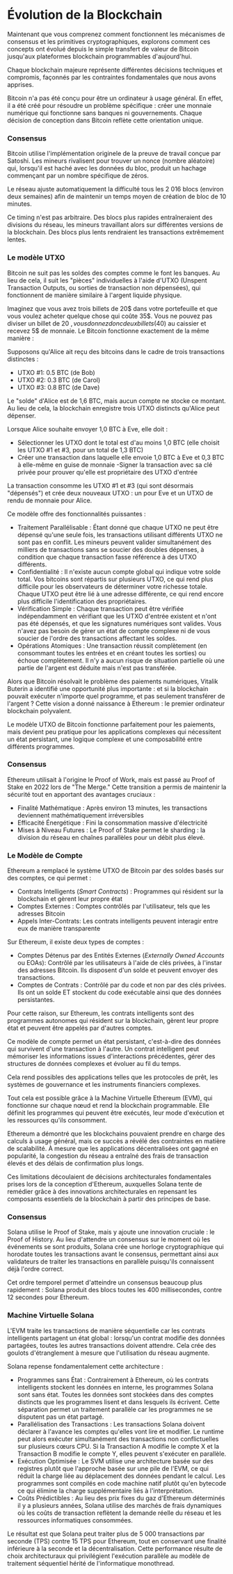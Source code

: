 
# Évolution de la Blockchain

Maintenant que vous comprenez comment fonctionnent les mécanismes de consensus et les primitives cryptographiques, explorons comment ces concepts ont évolué depuis le simple transfert de valeur de Bitcoin jusqu'aux plateformes blockchain programmables d'aujourd'hui.

Chaque blockchain majeure représente différentes décisions techniques et compromis, façonnés par les contraintes fondamentales que nous avons apprises.

<ArticleSection name="Bitcoin" id="bitcoin" level="h2" />

Bitcoin n'a pas été conçu pour être un ordinateur à usage général. En effet, il a été créé pour résoudre un problème spécifique : créer une monnaie numérique qui fonctionne sans banques ni gouvernements. Chaque décision de conception dans Bitcoin reflète cette orientation unique.

### Consensus

Bitcoin utilise l'implémentation originele de la preuve de travail conçue par Satoshi. Les mineurs rivalisent pour trouver un nonce (nombre aléatoire) qui, lorsqu'il est haché avec les données du bloc, produit un hachage commençant par un nombre spécifique de zéros. 

Le réseau ajuste automatiquement la difficulté tous les 2 016 blocs (environ deux semaines) afin de maintenir un temps moyen de création de bloc de 10 minutes.

Ce timing n'est pas arbitraire. Des blocs plus rapides entraîneraient des divisions du réseau, les mineurs travaillant alors sur différentes versions de la blockchain. Des blocs plus lents rendraient les transactions extrêmement lentes.

### Le modèle UTXO 

Bitcoin ne suit pas les soldes des comptes comme le font les banques. Au lieu de cela, il suit les "pièces" individuelles à l'aide d'UTXO (Unspent Transaction Outputs, ou sorties de transaction non dépensées), qui fonctionnent de manière similaire à l'argent liquide physique.

Imaginez que vous avez trois billets de 20$ dans votre portefeuille et que vous voulez acheter quelque chose qui coûte 35$. Vous ne pouvez pas diviser un billet de 20 $, vous donnez donc deux billets (40$) au caissier et recevez 5$ de monnaie. Le Bitcoin fonctionne exactement de la même manière :

Supposons qu'Alice ait reçu des bitcoins dans le cadre de trois transactions distinctes :
- UTXO #1: 0.5 BTC (de Bob)
- UTXO #2: 0.3 BTC (de Carol)
- UTXO #3: 0.8 BTC (de Dave)

Le "solde" d'Alice est de 1,6 BTC, mais aucun compte ne stocke ce montant. Au lieu de cela, la blockchain enregistre trois UTXO distincts qu'Alice peut dépenser.

Lorsque Alice souhaite envoyer 1,0 BTC à Eve, elle doit :
- Sélectionner les UTXO dont le total est d'au moins 1,0 BTC (elle choisit les UTXO #1 et #3, pour un total de 1,3 BTC)
- Créer une transaction dans laquelle elle envoie 1,0 BTC à Eve et 0,3 BTC à elle-même en guise de monnaie
-Signer la transaction avec sa clé privée pour prouver qu'elle est propriétaire des UTXO d'entrée

La transaction consomme les UTXO #1 et #3 (qui sont désormais "dépensés") et crée deux nouveaux UTXO : un pour Eve et un UTXO de rendu de monnaie pour Alice.

Ce modèle offre des fonctionnalités puissantes :
- Traitement Parallélisable : Étant donné que chaque UTXO ne peut être dépensé qu'une seule fois, les transactions utilisant différents UTXO ne sont pas en conflit. Les mineurs peuvent valider simultanément des milliers de transactions sans se soucier des doubles dépenses, à condition que chaque transaction fasse référence à des UTXO différents.
- Confidentialité : Il n'existe aucun compte global qui indique votre solde total. Vos bitcoins sont répartis sur plusieurs UTXO, ce qui rend plus difficile pour les observateurs de déterminer votre richesse totale. Chaque UTXO peut être lié à une adresse différente, ce qui rend encore plus difficile l'identification des propriétaires.
- Vérification Simple : Chaque transaction peut être vérifiée indépendamment en vérifiant que les UTXO d'entrée existent et n'ont pas été dépensés, et que les signatures numériques sont valides. Vous n'avez pas besoin de gérer un état de compte complexe ni de vous soucier de l'ordre des transactions affectant les soldes.
- Opérations Atomiques : Une transaction réussit complètement (en consommant toutes les entrées et en créant toutes les sorties) ou échoue complètement. Il n'y a aucun risque de situation partielle où une partie de l'argent est déduite mais n'est pas transférée.

<ArticleSection name="Ethereum" id="ethereum" level="h2" />

Alors que Bitcoin résolvait le problème des paiements numériques, Vitalik Buterin a identifié une opportunité plus importante : et si la blockchain pouvait exécuter n'importe quel programme, et pas seulement transférer de l'argent ? Cette vision a donné naissance à Ethereum : le premier ordinateur blockchain polyvalent.

Le modèle UTXO de Bitcoin fonctionne parfaitement pour les paiements, mais devient peu pratique pour les applications complexes qui nécessitent un état persistant, une logique complexe et une composabilité entre différents programmes.

### Consensus

Ethereum utilisait à l'origine le Proof of Work, mais est passé au Proof of Stake en 2022 lors de "The Merge." Cette transition a permis de maintenir la sécurité tout en apportant des avantages cruciaux :
- Finalité Mathématique : Après environ 13 minutes, les transactions deviennent mathématiquement irréversibles
- Efficacité Énergétique : Fini la consommation massive d'électricité
- Mises à Niveau Futures : Le Proof of Stake permet le sharding : la division du réseau en chaînes parallèles pour un débit plus élevé.

### Le Modèle de Compte

Ethereum a remplacé le système UTXO de Bitcoin par des soldes basés sur des comptes, ce qui permet :
- Contrats Intelligents (*Smart Contracts*) : Programmes qui résident sur la blockchain et gèrent leur propre état
- Comptes Externes : Comptes contrôlés par l'utilisateur, tels que les adresses Bitcoin
- Appels Inter-Contrats: Les contrats intelligents peuvent interagir entre eux de manière transparente

Sur Ethereum, il existe deux types de comptes :
- Comptes Détenus par des Entités Externes (*Externally Owned Accounts* ou EOAs): Contrôlé par les utilisateurs à l'aide de clés privées, à l'instar des adresses Bitcoin. Ils disposent d'un solde et peuvent envoyer des transactions.
- Comptes de Contrats : Contrôlé par du code et non par des clés privées. Ils ont un solde ET stockent du code exécutable ainsi que des données persistantes.

Pour cette raison, sur Ethereum, les contrats intelligents sont des programmes autonomes qui résident sur la blockchain, gèrent leur propre état et peuvent être appelés par d'autres comptes.

Ce modèle de compte permet un état persistant, c'est-à-dire des données qui survivent d'une transaction à l'autre. Un contrat intelligent peut mémoriser les informations issues d'interactions précédentes, gérer des structures de données complexes et évoluer au fil du temps.

Cela rend possibles des applications telles que les protocoles de prêt, les systèmes de gouvernance et les instruments financiers complexes.

Tout cela est possible grâce à la Machine Virtuelle Ethereum (EVM), qui fonctionne sur chaque nœud et rend la blockchain programmable. Elle définit les programmes qui peuvent être exécutés, leur mode d'exécution et les ressources qu'ils consomment.

<ArticleSection name="Solana" id="solana" level="h2" />

Ethereum a démontré que les blockchains pouvaient prendre en charge des calculs à usage général, mais ce succès a révélé des contraintes en matière de scalabilité. À mesure que les applications décentralisées ont gagné en popularité, la congestion du réseau a entraîné des frais de transaction élevés et des délais de confirmation plus longs. 

Ces limitations découlaient de décisions architecturales fondamentales prises lors de la conception d'Ethereum, auxquelles Solana tente de remédier grâce à des innovations architecturales en repensant les composants essentiels de la blockchain à partir des principes de base.

### Consensus

Solana utilise le Proof of Stake, mais y ajoute une innovation cruciale : le Proof of History. Au lieu d'attendre un consensus sur le moment où les événements se sont produits, Solana crée une horloge cryptographique qui horodate toutes les transactions avant le consensus, permettant ainsi aux validateurs de traiter les transactions en parallèle puisqu'ils connaissent déjà l'ordre correct.

Cet ordre temporel permet d'atteindre un consensus beaucoup plus rapidement : Solana produit des blocs toutes les 400 millisecondes, contre 12 secondes pour Ethereum.

### Machine Virtuelle Solana 

L'EVM traite les transactions de manière séquentielle car les contrats intelligents partagent un état global : lorsqu'un contrat modifie des données partagées, toutes les autres transactions doivent attendre. Cela crée des goulots d'étranglement à mesure que l'utilisation du réseau augmente.

Solana repense fondamentalement cette architecture :
- Programmes sans État : Contrairement à Ethereum, où les contrats intelligents stockent les données en interne, les programmes Solana sont sans état. Toutes les données sont stockées dans des comptes distincts que les programmes lisent et dans lesquels ils écrivent. Cette séparation permet un traitement parallèle car les programmes ne se disputent pas un état partagé.
- Parallélisation des Transactions : Les transactions Solana doivent déclarer à l'avance les comptes qu'elles vont lire et modifier. Le runtime peut alors exécuter simultanément des transactions non conflictuelles sur plusieurs cœurs CPU. Si la Transaction A modifie le compte X et la Transaction B modifie le compte Y, elles peuvent s'exécuter en parallèle.
- Exécution Optimisée : Le SVM utilise une architecture basée sur des registres plutôt que l'approche basée sur une pile de l'EVM, ce qui réduit la charge liée au déplacement des données pendant le calcul. Les programmes sont compilés en code machine natif plutôt qu'en bytecode ce qui élimine la charge supplémentaire liés à l'interprétation.
- Coûts Prédictibles : Au lieu des prix fixes du gaz d'Ethereum déterminés il y a plusieurs années, Solana utilise des marchés de frais dynamiques où les coûts de transaction reflètent la demande réelle du réseau et les ressources informatiques consommées.

Le résultat est que Solana peut traiter plus de 5 000 transactions par seconde (TPS) contre 15 TPS pour Ethereum, tout en conservant une finalité inférieure à la seconde et la décentralisation. Cette performance résulte de choix architecturaux qui privilégient l'exécution parallèle au modèle de traitement séquentiel hérité de l'informatique monothread.
